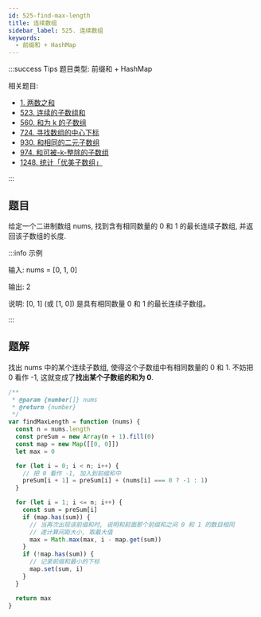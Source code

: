 ```yaml
---
id: 525-find-max-length
title: 连续数组
sidebar_label: 525. 连续数组
keywords:
  - 前缀和 + HashMap
---
```


:::success Tips
题目类型: 前缀和 + HashMap

相关题目:

- [1. 两数之和](/leetcode/easy/1-two-sum)
- [523. 连续的子数组和](/leetcode/medium/523-check-subarray-sum)
- [560. 和为 k 的子数组](/leetcode/medium/560-subarray-sum)
- [724. 寻找数组的中心下标](/leetcode/easy/724-pivot-index)
- [930. 和相同的二元子数组](/leetcode/medium/930-num-subarrays-with-sum)
- [974. 和可被-k-整除的子数组](/leetcode/medium/974-subarrays-div-by-k)
- [1248. 统计「优美子数组」](/leetcode/medium/1248-number-of-subarrays)

:::

## 题目

给定一个二进制数组 nums, 找到含有相同数量的 0 和 1 的最长连续子数组, 并返回该子数组的长度.

:::info 示例

输入: nums = [0, 1, 0]

输出: 2

说明: [0, 1] (或 [1, 0]) 是具有相同数量 0 和 1 的最长连续子数组。

:::

## 题解

找出 nums 中的某个连续子数组, 使得这个子数组中有相同数量的 0 和 1. 不妨把 0 看作 -1, 这就变成了**找出某个子数组的和为 0**.

```ts
/**
 * @param {number[]} nums
 * @return {number}
 */
var findMaxLength = function (nums) {
  const n = nums.length
  const preSum = new Array(n + 1).fill(0)
  const map = new Map([[0, 0]])
  let max = 0

  for (let i = 0; i < n; i++) {
    // 把 0 看作 -1, 加入到前缀和中
    preSum[i + 1] = preSum[i] + (nums[i] === 0 ? -1 : 1)
  }

  for (let i = 1; i <= n; i++) {
    const sum = preSum[i]
    if (map.has(sum)) {
      // 当再次出现该前缀和时, 说明和前面那个前缀和之间 0 和 1 的数目相同
      // 遂计算间距大小, 取最大值
      max = Math.max(max, i - map.get(sum))
    }
    if (!map.has(sum)) {
      // 记录前缀和最小的下标
      map.set(sum, i)
    }
  }

  return max
}
```
